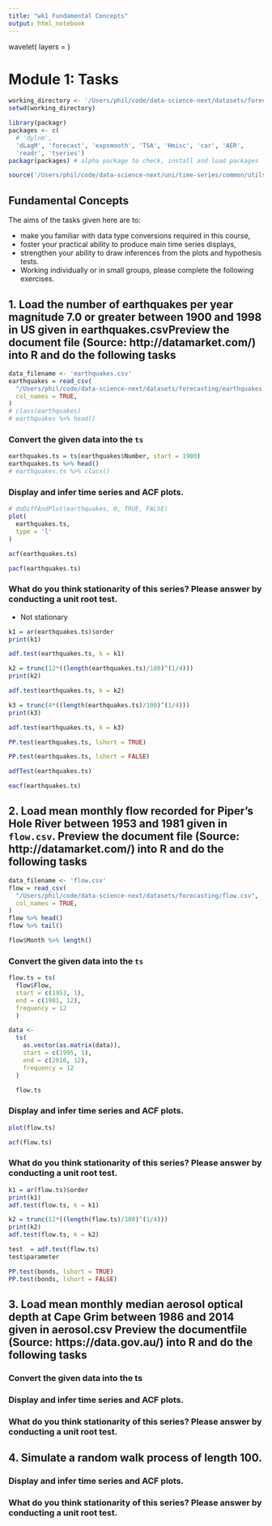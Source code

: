 ```yaml
---
title: "wk1 Fundamental Concepts"
output: html_notebook
---
```


wavelet( layers = )

# Module 1: Tasks

```r
working_directory <- '/Users/phil/code/data-science-next/datasets/forecasting'
setwd(working_directory)

library(packagr)
packages <- c(
  # 'dylnm',
  'dLagM', 'forecast', 'expsmooth', 'TSA', 'Hmisc', 'car', 'AER',
  'readr', 'tseries')
packagr(packages) # alpha package to check, install and load packages

source('/Users/phil/code/data-science-next/uni/time-series/common/utils.r')
```


## Fundamental Concepts

The aims of the tasks given here are to:

- make you familiar with data type conversions required in this course,
- foster your practical ability to produce main time series displays,
- strengthen your ability to draw inferences from the plots and hypothesis tests.
- Working individually or in small groups, please complete the following exercises.

## 1. Load the number of earthquakes per year magnitude 7.0 or greater between 1900 and 1998 in US given in earthquakes.csvPreview the document file (Source: http://datamarket.com/) into R and do the following tasks

```r
data_filename <- 'earthquakes.csv'
earthquakes = read_csv(
  "/Users/phil/code/data-science-next/datasets/forecasting/earthquakes.csv", 
  col_names = TRUE, 
)
# class(earthquakes)
# earthquakes %>% head()
```

### Convert the given data into the `ts`

```r
earthquakes.ts = ts(earthquakes$Number, start = 1900) 
earthquakes.ts %>% head()
# earthquakes.ts %>% class()
```

### Display and infer time series and ACF plots.

```r
# doDiffAndPlot(earthquakes, 0, TRUE, FALSE)
plot(
  earthquakes.ts,
  type = 'l'
)

acf(earthquakes.ts)

pacf(earthquakes.ts)
```

### What do you think stationarity of this series? Please answer by conducting a unit root test.

- Not stationary 

```r
k1 = ar(earthquakes.ts)$order
print(k1)

adf.test(earthquakes.ts, k = k1)


```

```r
k2 = trunc(12*((length(earthquakes.ts)/100)^(1/4)))
print(k2)

adf.test(earthquakes.ts, k = k2)

```

```r
k3 = trunc(4*((length(earthquakes.ts)/100)^(1/4)))
print(k3)

adf.test(earthquakes.ts, k = k3)

```



```r
PP.test(earthquakes.ts, lshort = TRUE)
```

```r
PP.test(earthquakes.ts, lshort = FALSE)
```

```r
adfTest(earthquakes.ts)
```

```r
eacf(earthquakes.ts)
```

## 2. Load mean monthly flow recorded for Piper’s Hole River between 1953 and 1981 given in `flow.csv`. Preview the document file (Source: http://datamarket.com/) into R and do the following tasks

```r
data_filename <- 'flow.csv'
flow = read_csv(
  "/Users/phil/code/data-science-next/datasets/forecasting/flow.csv", 
  col_names = TRUE, 
)
flow %>% head()
flow %>% tail()

flow$Month %>% length()
```

### Convert the given data into the `ts`

```r
flow.ts = ts(
  flow$Flow,
  start = c(1953, 1),
  end = c(1981, 12),
  frequency = 12
  ) 

data <-
  ts(
    as.vector(as.matrix(data)),
    start = c(1995, 1),
    end = c(2016, 12),
    frequency = 12
  )

  flow.ts
```

### Display and infer time series and ACF plots.

```r
plot(flow.ts)
```

```r
acf(flow.ts)
```

### What do you think stationarity of this series? Please answer by conducting a unit root test.

```r
k1 = ar(flow.ts)$order
print(k1)
adf.test(flow.ts, k = k1)
```

```r
k2 = trunc(12*((length(flow.ts)/100)^(1/4)))
print(k2)
adf.test(flow.ts, k = k2)
```

```r
test  = adf.test(flow.ts)
test$parameter

```

```r
PP.test(bonds, lshort = TRUE)
PP.test(bonds, lshort = FALSE)


```


## 3. Load mean monthly median aerosol optical depth at Cape Grim between 1986 and 2014 given in aerosol.csv Preview the documentfile (Source: https://data.gov.au/) into R and do the following tasks

### Convert the given data into the ts
### Display and infer time series and ACF plots.
### What do you think stationarity of this series? Please answer by conducting a unit root test.

## 4. Simulate a random walk process of length 100.

### Display and infer time series and ACF plots.
### What do you think stationarity of this series? Please answer by conducting a unit root test.